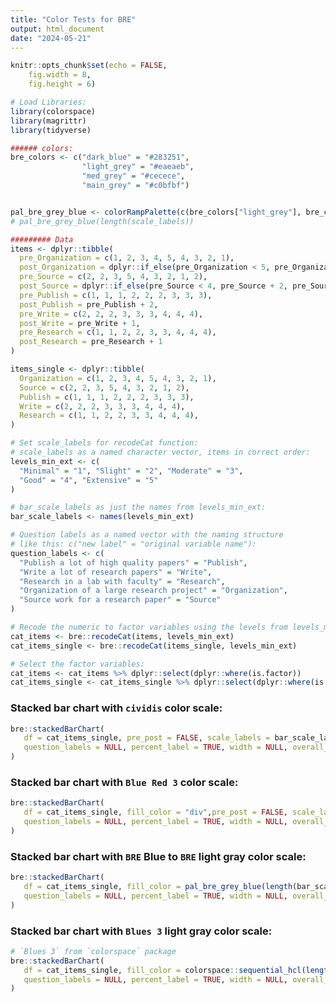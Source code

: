```yaml
---
title: "Color Tests for BRE"
output: html_document
date: "2024-05-21"
---
```


```r
knitr::opts_chunk$set(echo = FALSE, 
    fig.width = 8,
    fig.height = 6)

# Load Libraries:
library(colorspace)
library(magrittr)
library(tidyverse)

###### colors:
bre_colors <- c("dark_blue" = "#283251",
                "light_grey" = "#eaeaeb",
                "med_grey" = "#cecece",
                "main_grey" = "#c0bfbf")


pal_bre_grey_blue <- colorRampPalette(c(bre_colors["light_grey"], bre_colors["dark_blue"]))
# pal_bre_grey_blue(length(scale_labels))

######### Data
items <- dplyr::tibble(
  pre_Organization = c(1, 2, 3, 4, 5, 4, 3, 2, 1),
  post_Organization = dplyr::if_else(pre_Organization < 5, pre_Organization + 1, pre_Organization),
  pre_Source = c(2, 2, 3, 5, 4, 3, 2, 1, 2),
  post_Source = dplyr::if_else(pre_Source < 4, pre_Source + 2, pre_Source),
  pre_Publish = c(1, 1, 1, 2, 2, 2, 3, 3, 3),
  post_Publish = pre_Publish + 2,
  pre_Write = c(2, 2, 2, 3, 3, 3, 4, 4, 4),
  post_Write = pre_Write + 1,
  pre_Research = c(1, 1, 2, 2, 3, 3, 4, 4, 4),
  post_Research = pre_Research + 1
)

items_single <- dplyr::tibble(
  Organization = c(1, 2, 3, 4, 5, 4, 3, 2, 1),
  Source = c(2, 2, 3, 5, 4, 3, 2, 1, 2),
  Publish = c(1, 1, 1, 2, 2, 2, 3, 3, 3),
  Write = c(2, 2, 2, 3, 3, 3, 4, 4, 4),
  Research = c(1, 1, 2, 2, 3, 3, 4, 4, 4),
)

# Set scale_labels for recodeCat function:
# scale_labels as a named character vector, items in correct order:
levels_min_ext <- c(
  "Minimal" = "1", "Slight" = "2", "Moderate" = "3",
  "Good" = "4", "Extensive" = "5"
)

# bar_scale_labels as just the names from levels_min_ext:
bar_scale_labels <- names(levels_min_ext)

# Question labels as a named vector with the naming structure
# like this: c("new label" = "original variable name"):
question_labels <- c(
  "Publish a lot of high quality papers" = "Publish",
  "Write a lot of research papers" = "Write",
  "Research in a lab with faculty" = "Research",
  "Organization of a large research project" = "Organization",
  "Source work for a research paper" = "Source"
)

# Recode the numeric to factor variables using the levels from levels_min_ext:
cat_items <- bre::recodeCat(items, levels_min_ext)
cat_items_single <- bre::recodeCat(items_single, levels_min_ext)

# Select the factor variables:
cat_items <- cat_items %>% dplyr::select(dplyr::where(is.factor))
cat_items_single <- cat_items_single %>% dplyr::select(dplyr::where(is.factor))
```


### Stacked bar chart with `cividis` color scale:

```r
bre::stackedBarChart(
   df = cat_items_single, pre_post = FALSE, scale_labels = bar_scale_labels,
   question_labels = NULL, percent_label = TRUE, width = NULL, overall_n = F
)
```


### Stacked bar chart with `Blue Red 3` color scale:

```r
bre::stackedBarChart(
   df = cat_items_single, fill_color = "div",pre_post = FALSE, scale_labels = bar_scale_labels,
   question_labels = NULL, percent_label = TRUE, width = NULL, overall_n = F
)
```

### Stacked bar chart with `BRE` Blue to `BRE` light gray color scale:

```r
bre::stackedBarChart(
   df = cat_items_single, fill_color = pal_bre_grey_blue(length(bar_scale_labels)), pre_post = FALSE, scale_labels = bar_scale_labels,
   question_labels = NULL, percent_label = TRUE, width = NULL, overall_n = F
)
```

### Stacked bar chart with `Blues 3` light gray color scale:

```r
# `Blues 3` from `colorspace` package
bre::stackedBarChart(
   df = cat_items_single, fill_color = colorspace::sequential_hcl(length(bar_scale_labels), "Blues 3", rev = TRUE), pre_post = FALSE, scale_labels = bar_scale_labels,
   question_labels = NULL, percent_label = TRUE, width = NULL, overall_n = F
)
```





